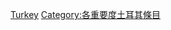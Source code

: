 {{Emptycat}}
{{Articles by Importance|topic=土耳其|project=土耳其|format=toc}}

[[Category:不適用重要度条目|Turkey]]
[[Category:各重要度土耳其條目‎|Category:各重要度土耳其條目‎]]